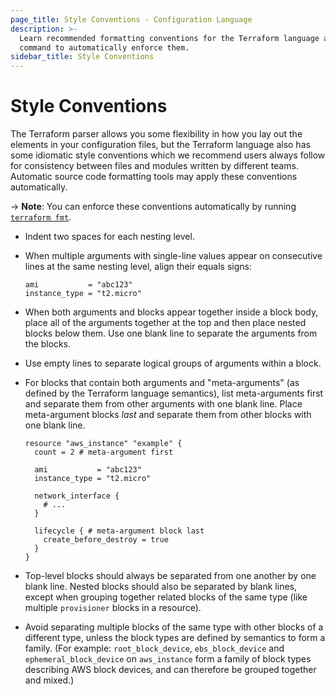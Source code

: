 ```yaml
---
page_title: Style Conventions - Configuration Language
description: >-
  Learn recommended formatting conventions for the Terraform language and a
  command to automatically enforce them.
sidebar_title: Style Conventions
---
```


# Style Conventions

The Terraform parser allows you some flexibility in how you lay out the
elements in your configuration files, but the Terraform language also has some
idiomatic style conventions which we recommend users always follow
for consistency between files and modules written by different teams.
Automatic source code formatting tools may apply these conventions
automatically.

-> **Note**: You can enforce these conventions automatically by running [`terraform fmt`](/cli/commands/fmt).

* Indent two spaces for each nesting level.

* When multiple arguments with single-line values appear on consecutive lines
  at the same nesting level, align their equals signs:

  ```hcl
  ami           = "abc123"
  instance_type = "t2.micro"
  ```

* When both arguments and blocks appear together inside a block body,
  place all of the arguments together at the top and then place nested
  blocks below them. Use one blank line to separate the arguments from
  the blocks.

* Use empty lines to separate logical groups of arguments within a block.

* For blocks that contain both arguments and "meta-arguments" (as defined by
  the Terraform language semantics), list meta-arguments first
  and separate them from other arguments with one blank line. Place
  meta-argument blocks _last_ and separate them from other blocks with
  one blank line.

  ```hcl
  resource "aws_instance" "example" {
    count = 2 # meta-argument first

    ami           = "abc123"
    instance_type = "t2.micro"

    network_interface {
      # ...
    }

    lifecycle { # meta-argument block last
      create_before_destroy = true
    }
  }
  ```

* Top-level blocks should always be separated from one another by one
  blank line. Nested blocks should also be separated by blank lines, except
  when grouping together related blocks of the same type (like multiple
  `provisioner` blocks in a resource).

* Avoid separating multiple blocks of the same type with other blocks of
  a different type, unless the block types are defined by semantics to
  form a family.
  (For example: `root_block_device`, `ebs_block_device` and
  `ephemeral_block_device` on `aws_instance` form a family of block types
  describing AWS block devices, and can therefore be grouped together and
  mixed.)
